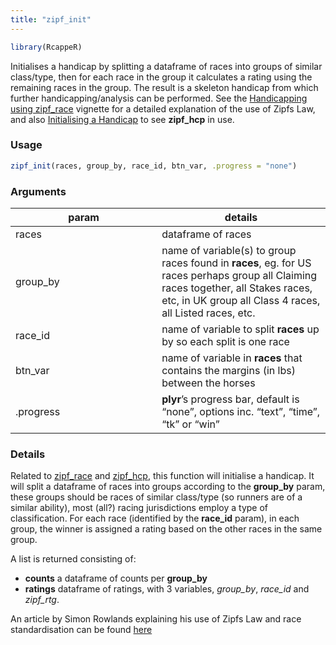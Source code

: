 ```yaml
---
title: "zipf_init"
---
```

```r
library(RcappeR)
```

Initialises a handicap by splitting a dataframe of races into groups of similar class/type, then for each race in the group it calculates a rating using the remaining races in the group.  The result is a skeleton handicap from which further handicapping/analysis can be performed.  See the [Handicapping using zipf_race](handicap_with_zipf_race.html) vignette for a detailed explanation of the use of Zipfs Law, and also [Initialising a Handicap](initialise_a_handicap.html) to see **zipf\_hcp** in use.

### Usage
```r
zipf_init(races, group_by, race_id, btn_var, .progress = "none")
```

### Arguments

param | details
------|-------
races | dataframe of races
group\_by | name of variable(s) to group races found in **races**, eg. for US races perhaps group all Claiming races together, all Stakes races, etc, in UK group all Class 4 races, all Listed races, etc.
race\_id | name of variable to split **races** up by so each split is one race
btn\_var | name of variable in **races** that contains the margins (in lbs) between the horses
.progress | **plyr**'s progress bar, default is "none", options inc. "text", "time", "tk" or "win"

### Details

Related to [zipf_race](zipf_race.html) and [zipf_hcp](zipf_hcp.html), this function will initialise a handicap.  It will split a dataframe of races into groups according to the **group\_by** param, these groups should be races of similar class/type (so runners are of a similar ability), most (all?) racing jurisdictions employ a type of classification.  For each race (identified by the **race\_id** param), in each group, the winner is assigned a rating based on the other races in the same group.

A list is returned consisting of:

* **counts** a dataframe of counts per **group\_by**
* **ratings** dataframe of ratings, with 3 variables, _group\_by_, _race\_id_ and _zipf\_rtg_.


An article by Simon Rowlands explaining his use of Zipfs Law and race standardisation can be found [here](https://betting.betfair.com/horse-racing/bloggers/simon-rowlands/simon-rowlands-on-handicapping-060710.html)
